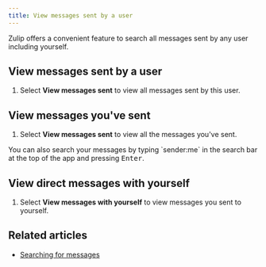 ```yaml
---
title: View messages sent by a user
---
```




Zulip offers a convenient feature to search all messages sent by any user
including yourself.

## View messages sent by a user

<FlattenedSteps>
  <RightSidebarUserCard />

  1. Select **View messages sent** to view all messages sent by this user.
</FlattenedSteps>

## View messages you've sent

<FlattenedSteps>
  <SelfUserCard />

  1. Select **View messages sent** to view all the messages you've sent.
</FlattenedSteps>

<ZulipTip>
  You can also search your messages by typing `sender:me` in the
  search bar at the top of the app and pressing <kbd>Enter</kbd>.
</ZulipTip>

## View direct messages with yourself

<FlattenedSteps>
  <SelfUserCard />

  1. Select **View messages with yourself** to view messages you sent to
     yourself.
</FlattenedSteps>

## Related articles

* [Searching for messages](/help/search-for-messages)
